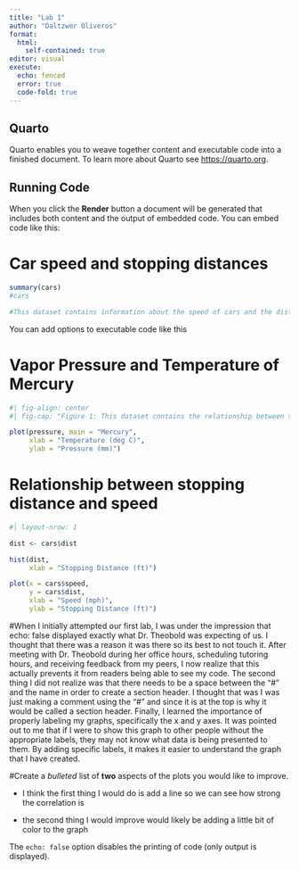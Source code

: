 ```yaml
---
title: "Lab 1"
author: "Daltzwer Oliveros"
format: 
  html:
    self-contained: true
editor: visual
execute: 
  echo: fenced
  error: true 
  code-fold: true 
---
```


## Quarto

Quarto enables you to weave together content and executable code into a finished document. To learn more about Quarto see <https://quarto.org>.

## Running Code

When you click the **Render** button a document will be generated that includes both content and the output of embedded code. You can embed code like this:

# Car speed and stopping distances

```r
summary(cars)
#cars

#This dataset contains information about the speed of cars and the distances taken to stop. The data was collected in the 1920s.It has 50 rows and 2 variables
```

You can add options to executable code like this

# Vapor Pressure and Temperature of Mercury

```r
#| fig-align: center
#| fig-cap: "Figure 1: This dataset contains the relationship between temperature and vapor pressure of mercury"

plot(pressure, main = "Mercury",
     xlab = "Temperature (deg C)", 
     ylab = "Pressure (mm)")

```

# Relationship between stopping distance and speed

```r
#| layout-nrow: 1

dist <- cars$dist

hist(dist, 
     xlab = "Stopping Distance (ft)")

plot(x = cars$speed, 
     y = cars$dist, 
     xlab = "Speed (mph)", 
     ylab = "Stopping Distance (ft)")
```

#When I initially attempted our first lab, I was under the impression that echo: false displayed exactly what Dr. Theobold was expecting of us. I thought that there was a reason it was there so its best to not touch it. After meeting with Dr. Theobold during her office hours, scheduling tutoring hours, and receiving feedback from my peers, I now realize that this actually prevents it from readers being able to see my code. The second thing I did not realize was that there needs to be a space between the "\#" and the name in order to create a section header. I thought that was I was just making a comment using the "\#" and since it is at the top is why it would be called a section header. Finally, I learned the importance of properly labeling my graphs, specifically the x and y axes. It was pointed out to me that if I were to show this graph to other people without the appropriate labels, they may not know what data is being presented to them. By adding specific labels, it makes it easier to understand the graph that I have created.

#Create a *bulleted* list of **two** aspects of the plots you would like to improve.

-   I think the first thing I would do is add a line so we can see how strong the correlation is

-   the second thing I would improve would likely be adding a little bit of color to the graph

The `echo: false` option disables the printing of code (only output is displayed).
